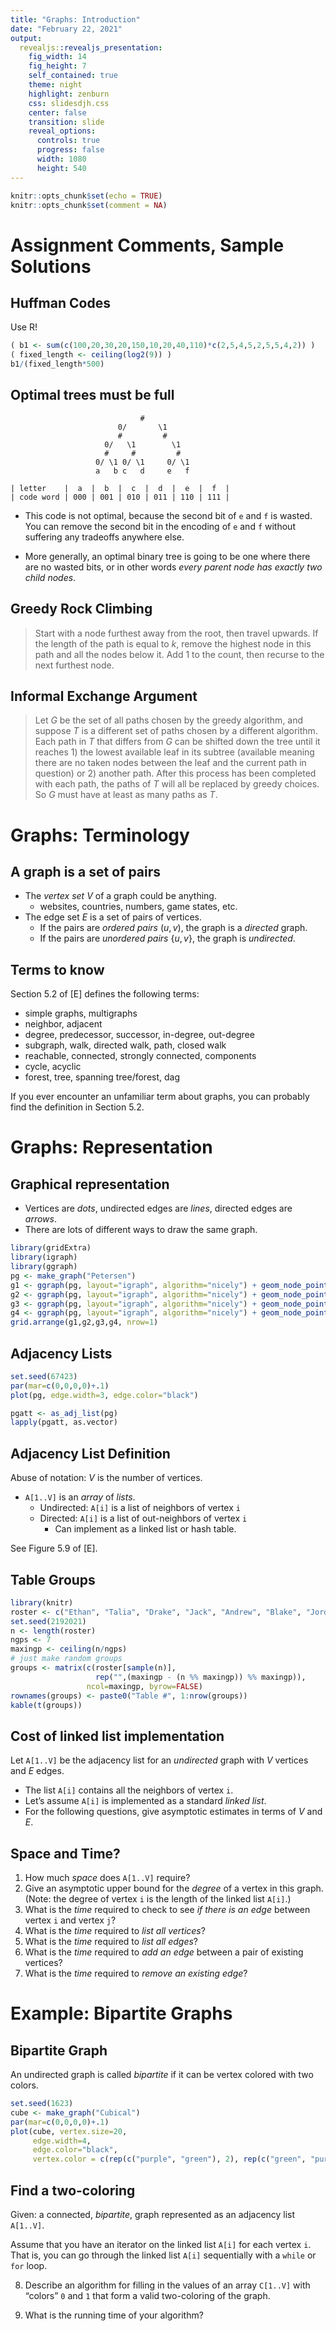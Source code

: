 ```yaml
---
title: "Graphs: Introduction"
date: "February 22, 2021"
output: 
  revealjs::revealjs_presentation:
    fig_width: 14
    fig_height: 7
    self_contained: true
    theme: night
    highlight: zenburn
    css: slidesdjh.css
    center: false
    transition: slide
    reveal_options:
      controls: true
      progress: false
      width: 1080
      height: 540
---
```


```r
knitr::opts_chunk$set(echo = TRUE)
knitr::opts_chunk$set(comment = NA)
```

# Assignment Comments, Sample Solutions

##  Huffman Codes

Use R!

```r
( b1 <- sum(c(100,20,30,20,150,10,20,40,110)*c(2,5,4,5,2,5,5,4,2)) )
( fixed_length <- ceiling(log2(9)) )
b1/(fixed_length*500)
```

## Optimal trees must be full

```
                             #
                        0/       \1
                        #         #
                     0/   \1        \1
                     #     #         #
                   0/ \1 0/ \1     0/ \1
                   a   b c   d     e   f 
                   
| letter    |  a  |  b  |  c  |  d  |  e  |  f  | 
| code word | 000 | 001 | 010 | 011 | 110 | 111 | 
```

- This code is not optimal, because the second bit of `e` and `f` is wasted. You can remove the second bit in the encoding of `e` and `f` without suffering any tradeoffs anywhere else.

- More generally, an optimal binary tree is going to be one where there are no wasted bits, or in other words *every parent node has exactly two child nodes*.

## Greedy Rock Climbing

> Start with a node furthest away from the root, then travel upwards. If the length of the path is equal to $k$, remove the highest node in this path and all the nodes below it. Add 1 to the count, then recurse to the next furthest node. 

## Informal Exchange Argument

> Let $G$ be the set of all paths chosen by the greedy algorithm, and suppose $T$ is a different set of paths chosen by a different algorithm. Each path in $T$ that differs from $G$ can be shifted down the tree until it reaches 1) the lowest available leaf in its subtree (available meaning there are no taken nodes between the leaf and the current path in question) or 2) another path. After this process has been completed with each path, the paths of $T$ will all be replaced by greedy choices. So $G$ must have at least as many paths as $T$.


# Graphs: Terminology

## A graph is a set of pairs

- The *vertex set* $V$ of a graph could be anything.
    - websites, countries, numbers, game states, etc.
- The edge set $E$ is a set of pairs of vertices.
    - If the pairs are *ordered pairs* $(u,v)$, the graph is a *directed* graph.
    - If the pairs are *unordered pairs* $\{u,v\}$, the graph is *undirected*.
    
## Terms to know

Section 5.2 of [E] defines the following terms:

- simple graphs, multigraphs
- neighbor, adjacent
- degree, predecessor, successor, in-degree, out-degree
- subgraph, walk, directed walk, path, closed walk
- reachable, connected, strongly connected, components
- cycle, acyclic 
- forest, tree, spanning tree/forest, dag

If you ever encounter an unfamiliar term about graphs, you can probably find the definition in Section 5.2.

# Graphs: Representation

## Graphical representation

- Vertices are *dots*, undirected edges are *lines*, directed edges are *arrows*.
- There are lots of different ways to draw the same graph.

```r
library(gridExtra)
library(igraph)
library(ggraph)
pg <- make_graph("Petersen")
g1 <- ggraph(pg, layout="igraph", algorithm="nicely") + geom_node_point() + geom_edge_link()
g2 <- ggraph(pg, layout="igraph", algorithm="nicely") + geom_node_point() + geom_edge_link()
g3 <- ggraph(pg, layout="igraph", algorithm="nicely") + geom_node_point() + geom_edge_link()
g4 <- ggraph(pg, layout="igraph", algorithm="nicely") + geom_node_point() + geom_edge_link()
grid.arrange(g1,g2,g3,g4, nrow=1)
```


## Adjacency Lists

<div class="column-left">
```r
set.seed(67423)
par(mar=c(0,0,0,0)+.1)
plot(pg, edge.width=3, edge.color="black")
```
</div>

<div class="column-right">
```r
pgatt <- as_adj_list(pg)
lapply(pgatt, as.vector)
```
</div>

## Adjacency List Definition

Abuse of notation: $V$ is the number of vertices.

- `A[1..V]` is an *array* of *lists*.
    - Undirected: `A[i]` is a list of neighbors of vertex `i`
    - Directed: `A[i]` is a list of out-neighbors of vertex `i`
        - Can implement as a linked list or hash table.

See Figure 5.9 of [E].

## Table Groups

```r
library(knitr)
roster <- c("Ethan", "Talia", "Drake", "Jack", "Andrew", "Blake", "Jordan", "Graham", "Kevin", "Logan", "Claire", "Bri", "Trevor", "James", "Kristen", "Levi", "Grace", "John", "Isaac", "Josiah", "Nathan")
set.seed(2192021) 
n <- length(roster)
ngps <- 7
maxingp <- ceiling(n/ngps)
# just make random groups
groups <- matrix(c(roster[sample(n)], 
                   rep("",(maxingp - (n %% maxingp)) %% maxingp)), 
                 ncol=maxingp, byrow=FALSE)
rownames(groups) <- paste0("Table #", 1:nrow(groups))
kable(t(groups))
```

## Cost of linked list implementation

Let `A[1..V]` be the adjacency list for an *undirected* graph with $V$ vertices and $E$ edges.

- The list `A[i]` contains all the neighbors of vertex `i`.
- Let's assume `A[i]` is implemented as a standard *linked list*.
- For the following questions, give asymptotic estimates in terms of $V$ and $E$.

## Space and Time?

1. How much *space* does `A[1..V]` require?
2. Give an asymptotic upper bound for the *degree* of a vertex in this graph. (Note: the degree of vertex `i` is the length of the linked list `A[i]`.)
3. What is the *time* required to check to see *if there is an edge* between vertex `i` and vertex `j`?
4. What is the *time* required to *list all vertices*?
5. What is the *time* required to *list all edges*?
6. What is the *time* required to *add an edge* between a pair of existing vertices?
7. What is the *time* required to *remove an existing edge*? 

# Example: Bipartite Graphs

## Bipartite Graph

An undirected graph is called *bipartite* if it can be vertex colored with two colors.

```r
set.seed(1623)
cube <- make_graph("Cubical")
par(mar=c(0,0,0,0)+.1)
plot(cube, vertex.size=20, 
     edge.width=4,
     edge.color="black",
     vertex.color = c(rep(c("purple", "green"), 2), rep(c("green", "purple"), 2)))
```


## Find a two-coloring 

Given: a connected, *bipartite*, graph represented as an adjacency list `A[1..V]`. 

Assume that you have an iterator on the linked list `A[i]` for each vertex `i`. That is, you can go through the linked list `A[i]` sequentially with a `while` or `for` loop.

8. Describe an algorithm for filling in the values of an array `C[1..V]` with "colors" `0` and `1` that form a valid two-coloring of the graph.

9. What is the running time of your algorithm?

